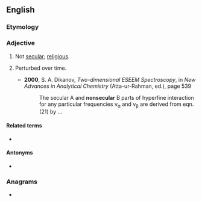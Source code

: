 ==English==

===Etymology===
{{prefix|non|secular|lang=en}}

===Adjective===
{{en-adj|-}}

# Not [[secular]]; [[religious]].
# {{lb|en|atomic physics}} Perturbed over time.
#* '''2000''', S. A. Dikanov, ''Two-dimensional ESEEM Spectroscopy'', in ''New Advances in Analytical Chemistry'' (Atta-ur-Rahman, ed.), page 539
#*: The secular A and '''nonsecular''' B parts of hyperfine interaction for any particular frequencies ν<sub>α</sub> and ν<sub>β</sub> are derived from eqn.(21) by ...

====Related terms====
* {{l|en|nonsecularism}}

====Antonyms====
* {{l|en|secular}}

===Anagrams===
* {{anagrams|en|calneurons}}